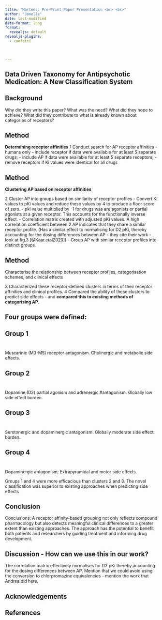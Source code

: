 ```yaml
---
title: "Martens: Pre-Print Paper Presentation <br> <br>"
author: "Jonelle"
date: last-modified
date-format: long
format: 
  revealjs: default
revealjs-plugins:
  - confetti   
    
      
      
---
```



## Data Driven Taxonomy for Antipsychotic Medication: A New Classification System



## Background

Why did they write this paper?
What was the need?
What did they hope to achieve?
What did they contribute to what is already known about categories of receptors?

## Method
**Determining receptor affinities**
1 Conduct search for AP receptor affinities - humans only 
- include receptor if data were available for at least 5 separate drugs; 
- include AP if data were available for at least 5 separate receptors;
- remove receptors if Ki values were identical for all drugs

## Method
**Clustering AP based on receptor affinities**

2 Cluster AP into groups based on similarity of receptor profiles
- Convert Ki values to pKi values and reduce these values by 4 to produce a floor score of zero. 
- pki value multiplied by -1 for drugs was are agonists or partial agonists at a given receptor. This accounts for the functionally inverse effect. 
- Correlation matrix created with adjusted pKi values. A high correlation coefficient between 2 AP indicates that they share a similar receptor profile. (Has a similar effect to normalising for D2 pKi, thereby accounting for the dosing differences between AP - they cite their work - look at fig.3 [@Kaar.etal2020]) 
- Group AP with similar receptor profiles into distinct groups. 


## Method
Characterise the relationship between receptor profiles, categorisation schemes, and clinical effects 

3 Characterized these receptor-defined clusters in terms of their receptor affinities and clinical profiles.
4 Compared the ability of these clusters to predict side effects - and **compared this to existing methods of categorising AP**. 



## Four groups were defined:


## Group 1 <br> <br>

Muscarinic (M3-M5) receptor antagonism. 
Cholinergic and metabolic side effects. 


## Group 2 <br> <br>

Dopamine (D2) partial agonism and adrenergic #antagonism. 
Globally low side effect burden.  

## Group 3 <br> <br>

Serotonergic and dopaminergic antagonism. 
Globally moderate side effect burden. 


## Group 4 <br> <br>

Dopaminergic antagonism; 
Extrapyramidal and motor side effects. 



Groups 1 and 4 were more efficacious than clusters 2 and 3. The novel classification was superior to existing approaches when predicting side effects





## Conclusion 

Conclusions: A receptor affinity-based grouping not only reflects compound pharmacology but also detects meaningful clinical differences to a greater extent than existing approaches. The approach has the potential to benefit both patients and researchers by guiding treatment and informing drug development.



## Discussion - How can we use this in our work?

The correlation matrix effectively normalises for D2 pKi thereby accounting for the dosing differences between AP. Mention that we could avoid using the conversion to chlorpromazine equivalencies - mention the work that Andrea did here. 


## Acknowledgements 



## References


